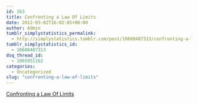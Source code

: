 ```yaml
---
id: 263
title: Confronting a Law Of Limits
date: 2012-03-02T16:02:05+00:00
author: Admin
tumblr_simplystatistics_permalink:
  - http://simplystatistics.tumblr.com/post/18608487313/confronting-a-law-of-limits
tumblr_simplystatistics_id:
  - 18608487313
dsq_thread_id:
  - 1065951162
categories:
  - Uncategorized
slug: "confronting-a-law-of-limits"
---
```

[Confronting a Law Of Limits](http://www.nytimes.com/2012/02/25/business/apple-confronts-the-law-of-large-numbers-common-sense.html)
